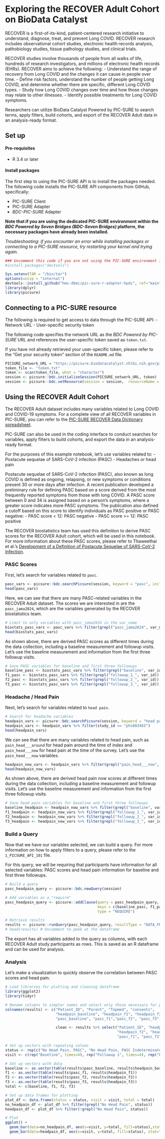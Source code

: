 # Exploring the RECOVER Adult Cohort on BioData Catalyst

RECOVER is a first-of-its-kind, patient-centered research initiative to understand, diagnose, treat, and prevent Long COVID. RECOVER research includes observational cohort studies, electronic health records analysis, pathobiology studies, tissue pathology studies, and clinical trials.

RECOVER studies involve thousands of people from all walks of life, hundreds of research investigators, and millions of electronic health records (EHRs). RECOVER aims to achieve the following:
-   Understand the range of recovery from Long COVID and the changes it can cause in people over time.
-   Define risk factors, understand the number of people getting Long COVID, and determine whether there are specific, different Long COVID types.
-   Study how Long COVID changes over time and how those changes may relate to other illnesses.
-   Identify possible treatments for Long COVID symptoms.

Researchers can utilize BioData Catalyst Powered by PIC-SURE to search terms, apply filters, build cohorts, and export of the RECOVER Adult data in an analysis-ready format.

## Set up

#### Pre-requisites

-   R 3.4 or later

#### Install packages

The first step to using the PIC-SURE API is to install the packages needed. The following code installs the PIC-SURE API components from GitHub, specifically:

-   PIC-SURE Client
-   PIC-SURE Adapter
-   *BDC-PIC-SURE* Adapter

**Note that if you are using the dedicated PIC-SURE environment within the *BDC Powered by Seven Bridges (BDC-Seven Bridges)* platform, the necessary packages have already been installed.**

*Troubleshooting: if you encounter an error while installing packages or connecting to a PIC-SURE resource, try restarting your kernel and trying again.*

```r
### Uncomment this code if you are not using the PIC-SURE environment in *BDC-Seven Bridges*, or if you do not have all the necessary dependencies installed.
#install.packages("devtools")
```

```r
Sys.setenv(TAR = "/bin/tar")
options(unzip = "internal")
devtools::install_github("hms-dbmi/pic-sure-r-adapter-hpds", ref="main", force=T, quiet=FALSE)
library(dplyr)
library(picsure)
```
## Connecting to a PIC-SURE resource

The following is required to get access to data through the PIC-SURE API: 
- Network URL
- User-specific security token

The following code specifies the network URL as the *BDC Powered by PIC-SURE* URL and references the user-specific token saved as `token.txt`.

If you have not already retrieved your user-specific token, please refer to the "Get your security token" section of the `README.md` file.

```r
PICSURE_network_URL = "https://picsure.biodatacatalyst.nhlbi.nih.gov/picsure"
token_file <- "token.txt"
token <- scan(token_file, what = "character")
session <- picsure::bdc.initializeSession(PICSURE_network_URL, token)
session <- picsure::bdc.setResource(session = session,  resourceName = "AUTH")
```

## Using the RECOVER Adult Cohort
The RECOVER Adult dataset includes many variables related to Long COVID and COVID-19 symptoms. For a complete view of all RECOVER variables in PIC-SURE, you can refer to the [PIC-SURE RECOVER Data Dictionary spreadsheet](https://docs.google.com/spreadsheets/d/1A-BGTOjEgaPRG0KqSNWLuFFHMRkflSMh4Y_wYL2AGag/edit?usp=sharing).

PIC-SURE can also be used in the coding interface to conduct searches for variables, apply filters to build cohorts, and export the data in an analysis-ready format.

For the purposes of this example notebook, let's use variables related to:
- Postacute sequelae of SARS-CoV-2 infection (PASC)
- Headaches or head pain

Postacute sequelae of SARS-CoV-2 infection (PASC), also known as long COVID is defined as ongoing, relapsing, or new symptoms or conditions present 30 or more days after infection. A recent publication developed a preliminary rule for defining PASC based on a score derived from the most frequently reported symptoms from those with long COVID. A PASC score between 0 and 34 is assigned based on a person's symptoms, where a greater score indicates more PASC symptoms. The publication also defined a cutoff based on this score to identify individuals as PASC positive or PASC negative:
- PASC score < 12: PASC negative
- PASC score >= 12: PASC positive

The RECOVER biostatistics team has used this definition to derive PASC scores for the RECOVER Adult cohort, which will be used in this notebook. For more information about these PASC scores, please refer to Thaweethai et al.'s [Development of a Definition of Postacute Sequelae of SARS-CoV-2 Infection](https://jamanetwork.com/journals/jama/fullarticle/2805540).

### PASC Scores
First, let's search for variables related to `pasc`.
```r
pasc_vars <- picsure::bdc.searchPicsure(session, keyword = "pasc", includeValues = FALSE)
head(pasc_vars)
```

Here, we can see that there are many PASC-related variables in the RECOVER Adult dataset. The scores we are interested in are the `pasc_jama2024`, which are the variables generated by the RECOVER biostatistics team.
```r
# Limit to only variables with pasc_jama2024 in the var_name
biostats_pasc_vars <- pasc_vars %>% filter(grepl("pasc_jama2024", var_name))
head(biostats_pasc_vars)
```

As shown above, there are derived PASC scores as different times during the data collection, including a baseline measurement and followup visits. Let's use the baseline measurement and information from the first three followup visits.
```r
# Save PASC variables for baseline and first three followups
baseline_pasc <- biostats_pasc_vars %>% filter(grepl("baseline", var_id)) %>% pull(name)
f1_pasc <- biostats_pasc_vars %>% filter(grepl("followup_1_", var_id)) %>% pull(name)
f2_pasc <- biostats_pasc_vars %>% filter(grepl("followup_2_", var_id)) %>% pull(name)
f3_pasc <- biostats_pasc_vars %>% filter(grepl("followup_3_", var_id)) %>% pull(name)
```

### Headache / Head Pain
Next, let's search for variables related to `head pain`.
```r
# Search for headache variables
headpain_vars <- picsure::bdc.searchPicsure(session, keyword = "head pain", includeValues = TRUE)
headpain_vars <- headpain_vars %>% filter(study_id == "phs003463")
head(headpain_vars)
```

We can see that there are many variables related to head pain, such as `pain_head___around` for head pain around the time of index and `pain_head___now` for head pain at the time of the survey. Let's use the `pain_head___now` variables.
```r
headpain_now_vars <- headpain_vars %>% filter(grepl("pain_head___now", var_id))
head(headpain_now_vars)
```

As shown above, there are derived head pain now scores at different times during the data collection, including a baseline measurement and followup visits. Let's use the baseline measurement and information from the first three followup visits.
```r
# Save head pain variables for baseline and first three followups
baseline_headpain <- headpain_now_vars %>% filter(grepl("baseline", var_id)) %>% pull(name)
f1_headpain <- headpain_now_vars %>% filter(grepl("followup_1_", var_id)) %>% pull(name)
f2_headpain <- headpain_now_vars %>% filter(grepl("followup_2_", var_id)) %>% pull(name)
f3_headpain <- headpain_now_vars %>% filter(grepl("followup_3_", var_id)) %>% pull(name)
```

### Build a Query
Now that we have our variables selected, we can build a query. For more information on how to apply filters to a query, please refer to the `1_PICSURE_API_101` file.

For this query, we will be requiring that participants have information for all selected variables: PASC scores and head pain information for baseline and first three followups.
```r
# Build a query
pasc_headpain_query <- picsure::bdc.newQuery(session)

# Add variables as a "require"
pasc_headpain_query <- picsure::addClause(query = pasc_headpain_query,
                                          keys = c(baseline_pasc, f1_pasc, f2_pasc, f3_pasc, baseline_headpain, f1_headpain, f2_headpain, f3_headpain),
                                          type = "REQUIRE")
```

```r
# Retrieve results
results <- picsure::runQuery(pasc_headpain_query, resultType = "DATA_FRAME")
# head(results) # Uncomment to peek at the dataframe
```

The export has all variables added to the query as columns, with each RECOVER Adult study participants as rows. This is saved as an R dataframe and can be used for analysis.

### Analysis
Let's make a visualization to quickly observe the correlation between PASC scores and head pain. 
```r
# Load libraries for plotting and cleaning dataframe
library(ggplot2)
library(tidyr)
```

```r
# Rename columns to simpler names and select only those necessary for plotting
colnames(results) <- c("Patient_ID", "Parent", "Topmed", "consents",
                       "headpain_baseline", "headpain_f1", "headpain_f2", "headpain_f3",
                       "pasc_baseline", "pasc_f1","pasc_f2", "pasc_f3")

                       clean <- results %>% select("Patient_ID", "headpain_baseline", "headpain_f1",
                                                   "headpain_f2", "headpain_f3", "pasc_baseline",
                                                   "pasc_f1", "pasc_f2", "pasc_f3")
```

```r
  
# Set up vectors with repeating values
status <- rep(c("No Head Pain, PASC", "No Head Pain, PASC Indeterminate", "Head Pain, PASC", "Head Pain, PASC Indeterminate"), times=4)
visit <- c(rep("Baseline", times=4), rep("Followup 1", times=4), rep("Followup 2", times=4), rep("Followup 3", times=4))

# Set up vectors with data
baseline <- as.vector(table(results$pasc_baseline, results$headpain_baseline))
f1 <- as.vector(table(results$pasc_f1, results$headpain_f1))
f2 <- as.vector(table(results$pasc_f2, results$headpain_f2))
f3 <- as.vector(table(results$pasc_f3, results$headpain_f3))
total <- c(baseline, f1, f2, f3)

# Set up data frames for plotting
plot_df <- data.frame(status = status, visit = visit, total = total)
no_headpain_df <- plot_df %>% filter(grepl("No Head Pain", status))
headpain_df <- plot_df %>% filter(!grepl("No Head Pain", status))

# Plot
ggplot() + 
  geom_bar(data=no_headpain_df, aes(x=visit, y=total, fill=status),stat = "identity", just = 1, width = 0.4) +
  geom_bar(data=headpain_df, aes(x=visit, y=total, fill=status), stat="identity", just=0, width = 0.4)
```


